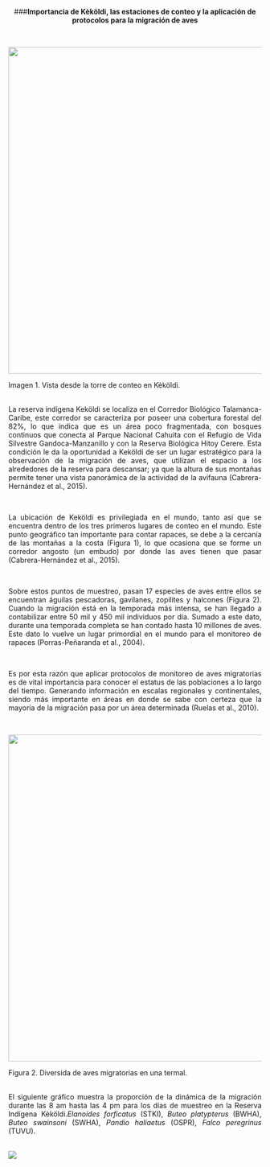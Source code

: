 <p align="center">
###**Importancia de Kèköldi, las estaciones de conteo y la aplicación de protocolos para la migración de aves**
</p>
\
<p align="center">
![](imagenes/kekoldi.jpg){width=650px}
</p>
Imagen 1. Vista desde la torre de conteo en Kèköldi.
\
\
<p align="justify">
La reserva indígena Keköldi se localiza en el Corredor Biológico Talamanca-Caribe, este corredor se caracteriza por poseer una cobertura forestal del 82%, lo que indica que es un área poco fragmentada, con bosques continuos que conecta al Parque Nacional Cahuita con el Refugio de Vida Silvestre Gandoca-Manzanillo y con la Reserva Biológica Hitoy Cerere. Esta condición le da la oportunidad a Keköldi de ser un lugar estratégico para la observación de la migración de aves, que utilizan el espacio a los alrededores de la reserva para descansar; ya que la altura de sus montañas permite tener una vista panorámica de la actividad de la avifauna (Cabrera-Hernández et al., 2015).
</p>
\
<p align="justify">
La ubicación de Keköldi es privilegiada en el mundo, tanto así que se encuentra dentro de los tres primeros lugares de conteo en el mundo. Este punto geográfico tan importante para contar rapaces, se debe a la cercanía de las montañas a la costa (Figura 1), lo que ocasiona que se forme un corredor angosto (un embudo) por donde las aves tienen que pasar (Cabrera-Hernández et al., 2015). 
</p>
\
<p align="justify">
Sobre estos puntos de muestreo, pasan 17 especies de aves entre ellos se encuentran águilas pescadoras, gavilanes, zopilites y halcones (Figura 2). Cuando la migración está en la temporada más intensa, se han llegado a contabilizar entre 50 mil y 450 mil individuos por día. Sumado a este dato, durante una temporada completa se han contado hasta 10 millones de aves. Este dato lo vuelve un lugar primordial en el mundo para el monitoreo de rapaces (Porras-Peñaranda et al., 2004). 
</p>
\
<p align="justify">
Es por esta razón que aplicar protocolos de monitoreo de aves migratorias es de vital importancia para conocer el estatus de las poblaciones a lo largo del tiempo. Generando información en escalas regionales y continentales, siendo más importante en áreas en donde se sabe con certeza que la mayoría de la migración  pasa por un área determinada (Ruelas et al., 2010).
</p>  
\
<p align="justify">
![](imagenes/termal.jpg){width=650px}
</p>
Figura 2. Diversida de aves migratorias en una termal.
\
\
<p align="justify">
El siguiente gráfico muestra la proporción de la dinámica de la migración durante las 8 am hasta las 4 pm para los días de muestreo en la Reserva Indígena Kèköldi.*Elanoides forficatus* (STKI), *Buteo platypterus* (BWHA), *Buteo swainsoni* (SWHA), *Pandio haliaetus* (OSPR), *Falco peregrinus* (TUVU).
</p>
\
![](imagenes/graf.jpg)
